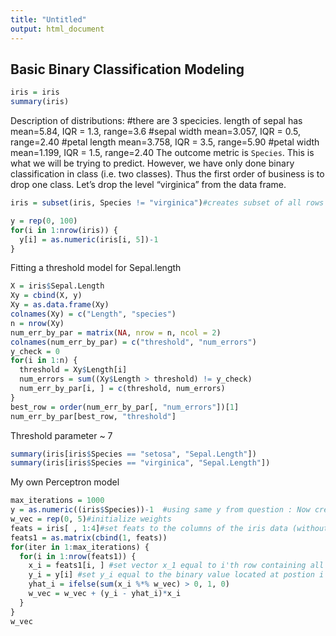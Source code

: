 ```yaml
---
title: "Untitled"
output: html_document
---
```

## Basic Binary Classification Modeling

```r
iris = iris
summary(iris)
```
Description of distributions:
#there are 3 specicies. length of sepal has mean=5.84, IQR = 1.3, range=3.6
#sepal width mean=3.057, IQR = 0.5, range=2.40
#petal length mean=3.758, IQR = 3.5, range=5.90
#petal width mean=1.199, IQR = 1.5, range=2.40
The outcome metric is `Species`. This is what we will be trying to predict. However, we have only done binary classification in class (i.e. two classes). Thus the first order of business is to drop one class. Let's drop the level "virginica" from the data frame.

```r
iris = subset(iris, Species != "virginica")#creates subset of all rows except the ones where species name is virginica
```



```r
y = rep(0, 100)
for(i in 1:nrow(iris)) {
  y[i] = as.numeric(iris[i, 5])-1
}
```

Fitting a threshold model for Sepal.length

```r
X = iris$Sepal.Length
Xy = cbind(X, y)
Xy = as.data.frame(Xy)
colnames(Xy) = c("Length", "species")
n = nrow(Xy)
num_err_by_par = matrix(NA, nrow = n, ncol = 2)
colnames(num_err_by_par) = c("threshold", "num_errors")
y_check = 0
for(i in 1:n) {
  threshold = Xy$Length[i]
  num_errors = sum((Xy$Length > threshold) != y_check)
  num_err_by_par[i, ] = c(threshold, num_errors)
}
best_row = order(num_err_by_par[, "num_errors"])[1]
num_err_by_par[best_row, "threshold"]
```
Threshold parameter ~ 7

```r
summary(iris[iris$Species == "setosa", "Sepal.Length"])
summary(iris[iris$Species == "virginica", "Sepal.Length"])
```


My own Perceptron model 

```r
max_iterations = 1000
y = as.numeric((iris$Species))-1  #using same y from question : Now create a vector `y` that is length the number of remaining rows in the data frame whose entries are 0 if "setosa" and 1 if "versicolor".
w_vec = rep(0, 5)#initialize weights
feats = iris[ , 1:4]#set feats to the columns of the iris data (without species col) & with no instances of virginica
feats1 = as.matrix(cbind(1, feats))
for(iter in 1:max_iterations) {
  for(i in 1:nrow(feats1)) {
    x_i = feats1[i, ] #set vector x_1 equal to i'th row containing all its' columns
    y_i = y[i] #set y_i equal to the binary value located at postion i in the vector y
    yhat_i = ifelse(sum(x_i %*% w_vec) > 0, 1, 0)
    w_vec = w_vec + (y_i - yhat_i)*x_i
  }
}
w_vec

```

